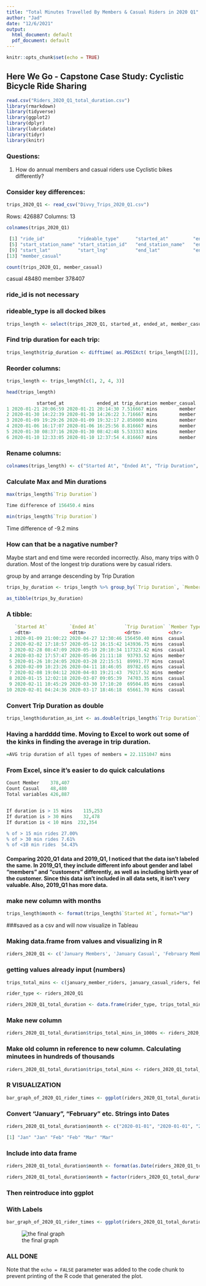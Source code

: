 ```yaml
---
title: "Total Minutes Travelled By Members & Casual Riders in 2020 Q1"
author: "Jad"
date: "12/6/2021"
output:
  html_document: default
  pdf_document: default
---
```



```r
knitr::opts_chunk$set(echo = TRUE)
```

## Here We Go - Capstone Case Study: Cyclistic Bicycle Ride Sharing

```r
read.csv("Riders_2020_Q1_total_duration.csv")
library(rmarkdown)
library(tidyverse)
library(ggplot2)
library(dplyr)
library(lubridate)
library(tidyr)
library(knitr)
```


### Questions:

1) How do annual members and casual riders use Cyclistic bikes differently?

### Consider key differences:

```r
trips_2020_Q1 <- read_csv("Divvy_Trips_2020_Q1.csv")
```

Rows: 426887 Columns: 13

```r
colnames(trips_2020_Q1)
```

```r
 [1] "ride_id"            "rideable_type"      "started_at"         "ended_at"
 [5] "start_station_name" "start_station_id"   "end_station_name"   "end_station_id"
 [9] "start_lat"          "start_lng"          "end_lat"            "end_lng"
[13] "member_casual"
```

```r
count(trips_2020_Q1, member_casual)
```
casual         48480
member        378407

### ride_id is not necessary
### rideable_type is all docked bikes

```r
trips_length <- select(trips_2020_Q1, started_at, ended_at, member_casual)
```

### Find trip duration for each trip:

```r
trips_length$trip_duration <- difftime( as.POSIXct( trips_length[[2]], format="%Y-%m-%dT%H:%M"), as.POSIXct( trips_length[[1]], format="%Y-%m-%dT%H:%M"), units="min")
```

### Reorder columns:

```r
trips_length <- trips_length[c(1, 2, 4, 3)]
```
```r
head(trips_length)
```
```r
           started_at            ended_at trip_duration member_casual
1 2020-01-21 20:06:59 2020-01-21 20:14:30 7.516667 mins        member
2 2020-01-30 14:22:39 2020-01-30 14:26:22 3.716667 mins        member
3 2020-01-09 19:29:26 2020-01-09 19:32:17 2.850000 mins        member
4 2020-01-06 16:17:07 2020-01-06 16:25:56 8.816667 mins        member
5 2020-01-30 08:37:16 2020-01-30 08:42:48 5.533333 mins        member
6 2020-01-10 12:33:05 2020-01-10 12:37:54 4.816667 mins        member
```

### Rename columns:

```r
colnames(trips_length) <- c("Started At", "Ended At", "Trip Duration", "Member Type")
```

### Calculate Max and Min durations

```r
max(trips_length$`Trip Duration`)
```
```r
Time difference of 156450.4 mins
```
```r
min(trips_length$`Trip Duration`)
```
Time difference of -9.2 mins

### How can that be a nagative number?
Maybe start and end time were recorded incorrectly.
Also, many trips with 0 duration.
Most of the longest trip durations were by casual riders.

group by and arrange descending by Trip Duration

```r
trips_by_duration <- trips_length %>% group_by(`Trip Duration`, `Member Type`) %>% arrange(desc(`Trip Duration`, desc(`Member Type`)))
```
```r
as_tibble(trips_by_duration)
```

### A tibble:
```r
   `Started At`        `Ended At`          `Trip Duration` `Member Type`
   <dttm>              <dttm>              <drtn>          <chr>
 1 2020-01-09 21:00:22 2020-04-27 12:30:46 156450.40 mins  casual
 2 2020-02-02 17:18:57 2020-05-12 16:15:42 143936.75 mins  casual
 3 2020-02-28 08:47:09 2020-05-19 20:10:34 117323.42 mins  casual
 4 2020-03-02 17:57:47 2020-05-06 21:11:18  93793.52 mins  member
 5 2020-01-26 10:24:05 2020-03-28 22:15:51  89991.77 mins  casual
 6 2020-02-09 10:23:26 2020-04-11 18:46:05  89782.65 mins  casual
 7 2020-02-08 19:04:12 2020-04-03 19:21:43  79217.52 mins  member
 8 2020-01-15 12:02:18 2020-03-07 09:05:39  74703.35 mins  casual
 9 2020-02-11 10:45:29 2020-03-30 17:10:20  69504.85 mins  casual
10 2020-02-01 04:24:36 2020-03-17 18:46:18  65661.70 mins  casual
```

### Convert Trip Duration as double

```r
trips_length$duration_as_int <- as.double(trips_length$`Trip Duration`)
```

### Having a hardddd time. Moving to Excel to work out some of the kinks in finding the average in trip duration.

```r
=AVG trip duration of all types of members = 22.1151047 mins
```

### From Excel, since it's easier to do quick calculations
```r
Count Member	378,407
Count Casual	48,480
Total variables 426,887


If duration is > 15 mins	115,253
If duration is > 30 mins	32,478
If duration is < 10 mins  232,354

% of > 15 min rides	27.00%
% of > 30 min rides	7.61%
% of <10 min rides  54.43%
```

#### Comparing 2020_Q1 data and 2019_Q1, I noticed that the data isn't labeled the same. In 2019_Q1, they include different info about gender and label "members" and "customers" differently, as well as including birth year of the customer. Since this data isn't included in all data sets, it isn't very valuable. Also, 2019_Q1 has more data.

### make new column with months
```r
trips_length$month <- format(trips_length$`Started At`, format="%m")
```
###saved as a csv and will now visualize in Tableau

### Making data.frame from values and visualizing in R
```r
riders_2020_Q1 <- c('January Members', 'January Casual', 'February Members', 'February Casual', 'March Members', 'March Casual')
```
### getting values already input (numbers)
```r
trips_total_mins <- c(january_member_riders, january_casual_riders, february_member_riders, february_casual_riders, march_member_riders, march_casual_riders)
```

```r
rider_type <- riders_2020_Q1
```
```r
riders_2020_Q1_total_duration <- data.frame(rider_type, trips_total_mins)
```
### Make new column
```r
riders_2020_Q1_total_duration$trips_total_mins_in_1000s <- riders_2020_Q1_total_duration$trips_total_mins
```
### Make old column in reference to new column. Calculating minutees in hundreds of thousands
```r
riders_2020_Q1_total_duration$trips_total_mins <- riders_2020_Q1_total_duration$trips_total_mins*1000
```
### R VISUALIZATION

```r
bar_graph_of_2020_Q1_rider_times <- ggplot(riders_2020_Q1_total_duration, aes(rider_type, trips_total_mins_in_1000s)) + geom_bar(stat="identity", fill="steelblue") + geom_text(aes(label=trips_total_mins_in_1000s), vjust=1.6, color="white", size=3.5)
```

### Convert "January", "February" etc. Strings into Dates
```r
riders_2020_Q1_total_duration$month <- c("2020-01-01", "2020-01-01", "2020-02-01", "2020-02-01", "2020-03-01", "2020-03-01") format(as.Date(riders_2020_Q1_total_duration$month), "%b")
```
```r
[1] "Jan" "Jan" "Feb" "Feb" "Mar" "Mar"
```

### Include into data frame
```r
riders_2020_Q1_total_duration$month <- format(as.Date(riders_2020_Q1_total_duration$month), "%b")
```
```r
riders_2020_Q1_total_duration$month = factor(riders_2020_Q1_total_duration$month, levels = month.abb)
```
### Then reintroduce into ggplot

### With Labels
```r
bar_graph_of_2020_Q1_rider_times <- ggplot(riders_2020_Q1_total_duration, aes(rider_type, trips_total_mins_in_1000s, fill = rider_type)) + geom_bar(stat="identity") + facet_wrap(~month) + labs(title="2020 Q1 Rides Total Minutes Rode", x = "Rider Type", y = "Trips in mins (1000s)", fill = "Rider Type")
```

![the final graph](2020 Q1 Rides Total Minutes Rode.png)

### ALL DONE

Note that the `echo = FALSE` parameter was added to the code chunk to prevent printing of the R code that generated the plot.
